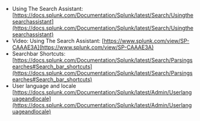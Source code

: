 - Using The Search Assistant: [https://docs.splunk.com/Documentation/Splunk/latest/Search/Usingthesearchassistant](https://docs.splunk.com/Documentation/Splunk/latest/Search/Usingthesearchassistant)
- Video: Using The Search Assistant: [https://www.splunk.com/view/SP-CAAAE3A](https://www.splunk.com/view/SP-CAAAE3A)
- Searchbar Shortcuts: [https://docs.splunk.com/Documentation/Splunk/latest/Search/Parsingsearches#Search_bar_shortcuts](https://docs.splunk.com/Documentation/Splunk/latest/Search/Parsingsearches#Search_bar_shortcuts) 
- User language and locale [https://docs.splunk.com/Documentation/Splunk/latest/Admin/Userlanguageandlocale](https://docs.splunk.com/Documentation/Splunk/latest/Admin/Userlanguageandlocale)
